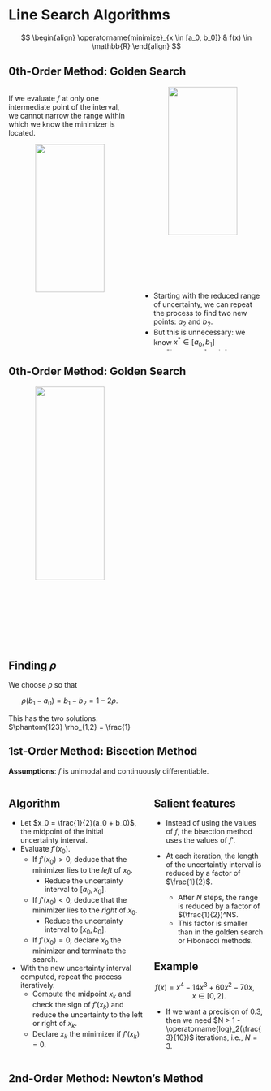 # Line Search Algorithms

$$
\begin{align}
\operatorname{minimize}_{x \in [a_0, b_0]} & f(x) \in \mathbb{R}
\end{align}
$$

## $0$th-Order Method: Golden Search {.smaller}

:::: {.columns}

::: {.column width="50%"}

::: {.callout-warning appearance="minimal"}
If we evaluate $f$ at only one intermediate point of the interval, we cannot
narrow the range within which we know the minimizer is located.
:::

<center>
<img src="./contents/assets/twointermediate.png" width="75%" /img>
</center>

::: {.callout-warning appearance="minimal"}
We have to evaluate $f$ at two intermediate points.

* We choose the intermediate points in such a way that the reduction in the
range is symmetric, i.e., 
$$ a_1 - a_0 = b_0 - b_1 = \rho(b_0 - a_0), \qquad \rho < \frac{1}{2}. $$

* We then evaluate $f$ at the intermediate points.
  - If $f(a_1) < f(b_1)$ then the minimizer must lie in the range $[a_0, b_1]$.
  - If, on the other hand $f(a_1) \geq f(b_1)$, then the minimizer is located at
    $[a_1, b_0]$.
:::

:::

::: {.column width="50%"}
<center>
<img src="./contents/assets/minloc.png" width="75%" /img>
</center>

::: {.callout-warning appearance="minimal"}
* Starting with the reduced range of uncertainty, we can repeat the process to
find two new points: $a_2$ and $b_2$.
* But this is unnecessary: we know $x^\ast \in [a_0, b_1]$
  - Since $a_1 \in [a_0, b_1]$, we can set $a_1 = b_2$.
  - Only one function evaluation of $f$ at $a_2$ is necessary.
* How do we find the value of $\rho$ that results only in one new evaluation of
$f$?
:::

:::

::::


## $0$th-Order Method: Golden Search {.smaller}

:::: {.columns}

::: {.column width="50%"}
<center>
<img src="./contents/assets/twointermediate.png" width="75%" /img>
</center>

::: {.callout-warning icon=false}
## Finding $\rho$
We choose $\rho$ so that 

$$ \rho (b_1 - a_0) = b_1 - b_2 = 1-2\rho. $$

This has the two solutions: $\phantom{123} \rho_{1,2} = \frac{1}{2}(3 \pm \sqrt{5})$.

* Since we require that $\rho < \frac{1}{2}$, we must take $$\rho =
\frac{3-\sqrt{5}}{2} \approx 0.382. $$

* Observe that $1-\rho = \frac{\sqrt{5}-1}{2} \approx 0.61803$ and $\frac{\rho}{1-\rho} =
\frac{1-\rho}{1}$.
  - Dividing a range in the ratio of $\rho$ to $1-\rho$ has the effect that
    ratio of the shorter segment to the longer equals the ratio of the longer to
    the sum of the two.
  - This rule is referred to as the _golden section_.
* The uncertainty range reduction is $1-\rho$ at each stage.
  - $N$ steps of reduction using the golden section method reduces the range by
    the factor $(1-\rho)^N$.
:::

:::


::: {.column width="50%"}
:::
::::



## $1$st-Order Method: Bisection Method {.smaller}

::: {.callout-important appearance="minimal"}
__Assumptions__: $f$ is unimodal and continuously differentiable. 
:::

:::: {.columns}

::: {.column width="55%"}

::: {.callout-tip icon=false}
## Algorithm
* Let $x_0 = \frac{1}{2}(a_0 + b_0)$, the midpoint of the initial uncertainty
interval.
* Evaluate $f'(x_0)$. 
  - If $f'(x_0) > 0$, deduce that the minimizer lies to the _left_ of $x_0$.
    - Reduce the uncertainty interval to $[a_0, x_0]$.
  - If $f'(x_0) < 0$, deduce that the minimizer lies to the _right_ of $x_0$.
    - Reduce the uncertainty interval to $[x_0, b_0]$.
  - If $f'(x_0) = 0$, declare $x_0$ the minimizer and terminate the search.
* With the new uncertainty interval computed, repeat the process iteratively.
  - Compute the midpoint $x_k$ and check the sign of $f'(x_k)$ and reduce the
    uncertainty to the left or right of $x_k$.
  - Declare $x_k$ the minimizer if $f'(x_k) = 0$.
:::

:::

::: {.column width="45%"}

::: {.callout-warning icon=false}
## Salient features

* Instead of using the values of $f$, the bisection method uses the values of
$f'$.

* At each iteration, the length of the uncertaintly interval is reduced by a
factor of $\frac{1}{2}$.
  - After $N$ steps, the range is reduced by a factor of $(\frac{1}{2})^N$.
  - This factor is smaller than in the golden search or Fibonacci methods.
:::
::: {.callout-note icon=false}
## Example
$$ f(x) = x^4 - 14x^3 + 60x^2 - 70x, \quad x \in [0, 2]. $$

* If we want a precision of $0.3$, then we need $N >
1 - \operatorname{log}_2(\frac{3}{10})$ iterations, i.e., $N = 3$.
:::

:::

::::


## $2$nd-Order Method: Newton's Method {.smaller}
